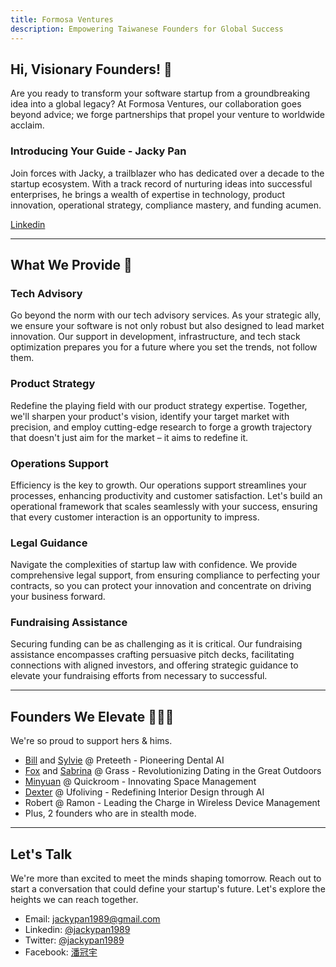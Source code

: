 ```yaml
---
title: Formosa Ventures
description: Empowering Taiwanese Founders for Global Success
---
```


## Hi, Visionary Founders! 👋

Are you ready to transform your software startup from a groundbreaking idea into a global legacy? At Formosa Ventures, our collaboration goes beyond advice; we forge partnerships that propel your venture to worldwide acclaim.

### Introducing Your Guide - Jacky Pan

Join forces with Jacky, a trailblazer who has dedicated over a decade to the startup ecosystem. With a track record of nurturing ideas into successful enterprises, he brings a wealth of expertise in technology, product innovation, operational strategy, compliance mastery, and funding acumen.

[Linkedin](https://linkedin.com/in/jackypan1989)

---

## What We Provide 🚀

### Tech Advisory

Go beyond the norm with our tech advisory services. As your strategic ally, we ensure your software is not only robust but also designed to lead market innovation. Our support in development, infrastructure, and tech stack optimization prepares you for a future where you set the trends, not follow them.

### Product Strategy

Redefine the playing field with our product strategy expertise. Together, we'll sharpen your product's vision, identify your target market with precision, and employ cutting-edge research to forge a growth trajectory that doesn't just aim for the market – it aims to redefine it.

### Operations Support

Efficiency is the key to growth. Our operations support streamlines your processes, enhancing productivity and customer satisfaction. Let's build an operational framework that scales seamlessly with your success, ensuring that every customer interaction is an opportunity to impress.

### Legal Guidance

Navigate the complexities of startup law with confidence. We provide comprehensive legal support, from ensuring compliance to perfecting your contracts, so you can protect your innovation and concentrate on driving your business forward.

### Fundraising Assistance

Securing funding can be as challenging as it is critical. Our fundraising assistance encompasses crafting persuasive pitch decks, facilitating connections with aligned investors, and offering strategic guidance to elevate your fundraising efforts from necessary to successful.

---

## Founders We Elevate 🦸‍♀️🦸

We're so proud to support hers & hims.

- [Bill](https://www.linkedin.com/in/bill-chou) and [Sylvie](https://www.linkedin.com/in/hsiao-yang-liu) @ Preteeth - Pioneering Dental AI
- [Fox](https://www.linkedin.com/in/fox-chen) and [Sabrina](https://www.linkedin.com/in/kuo-sabrina-734ba96b) @ Grass - Revolutionizing Dating in the Great Outdoors
- [Minyuan](https://www.linkedin.com/in/minyuan-li-0479289b) @ Quickroom - Innovating Space Management
- [Dexter](https://www.linkedin.com/in/dexterdotbuzz) @ Ufoliving - Redefining Interior Design through AI
- Robert @ Ramon - Leading the Charge in Wireless Device Management
- Plus, 2 founders who are in stealth mode.

---

## Let's Talk

We're more than excited to meet the minds shaping tomorrow. Reach out to start a conversation that could define your startup's future. Let's explore the heights we can reach together.

- Email: [jackypan1989@gmail.com](mailto:jackypan1989@gmail.com)
- Linkedin: [@jackypan1989](https://linkedin.com/in/jackypan1989)
- Twitter: [@jackypan1989](https://twitter.com/jackypan1989)
- Facebook: [潘冠宇](https://facebook.com/jackypan1989)
